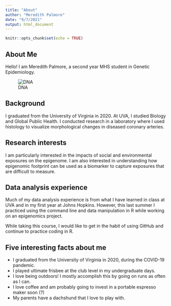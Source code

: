 ```yaml
---
title: "About"
author: "Meredith Palmore"
date: "9/7/2021"
output: html_document
---
```


```r
knitr::opts_chunk$set(echo = TRUE)
```

## About Me

Hello! I am Meredith Palmore, a second year MHS student in Genetic Epidemiology.  

![DNA](DNA.jpg)

## Background

I graduated from the University of Virginia in 2020. At UVA, I studied Biology and Global Public Health. I conducted research in a laboratory where I used histology to visualize morphological changes in diseased coronary arteries. 

## Research interests

I am particularly interested in the impacts of social and environmental exposures on the epigenome. I am also interested in understanding how epigenomic footprint can be used as a biomarker to capture exposures that are difficult to measure. 

## Data analysis experience

Much of my data analysis experience is from what I have learned in class at UVA and in my first year at Johns Hopkins. However, this last summer I practiced using the command line and data manipulation in R while working on an epigenomics project. 

While taking this course, I would like to get in the habit of using GitHub and continue to practice coding in R.

## Five interesting facts about me

* I graduated from the University of Virginia in 2020, during the COVID-19 pandemic.
* I played ultimate frisbee at the club level in my undergraduate days.
* I love being outdoors! I mostly accomplish this by going on runs as often as I can.
* I love coffee and am probably going to invest in a portable espresso maker soon (?)
* My parents have a dachshund that I love to play with.


